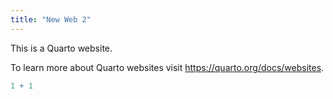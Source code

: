 ```yaml
---
title: "New Web 2"
---
```


This is a Quarto website.

To learn more about Quarto websites visit <https://quarto.org/docs/websites>.

```r
1 + 1
```
